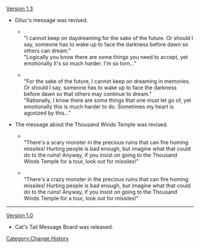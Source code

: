 [[Version 1.3]]
*Diluc's message was revised.
**{{Color|Old message:}}<br />"I cannot keep on daydreaming for the sake of the future. Or should I say, someone has to wake up to face the darkness before dawn so others can dream."<br />"Logically you know there are some things you need to accept, yet emotionally it's so much harder. I'm so torn..."
**{{Color|New message:}}<br />"For the sake of the future, I cannot keep on dreaming in memories. Or should I say, someone has to wake up to face the darkness before dawn so that others may continue to dream."<br />"Rationally, I know there are some things that one must let go of, yet emotionally this is much harder to do. Sometimes my heart is agonized by this..."

*The message about the Thousand Winds Temple was revised.
**{{Color|Old message:}}<br />"There's a scary monster in the precious ruins that can fire homing missiles! Hurting people is bad enough, but imagine what that could do to the ruins! Anyway, if you insist on going to the Thousand Winds Temple for a tour, look out for missiles!"
**{{Color|New message:}}<br />"There's a crazy monster in the precious ruins that can fire homing missiles! Hurting people is bad enough, but imagine what that could do to the ruins! Anyway, if you insist on going to the Thousand Winds Temple for a tour, look out for missiles!"
----
[[Version 1.0]]
*Cat's Tail Message Board was released.
<noinclude>[[Category:Change History]]</noinclude>